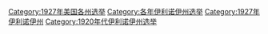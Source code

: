 [[Category:1927年美国各州选举|Category:1927年美国各州选举]]
[[Category:各年伊利诺伊州选举|Category:各年伊利诺伊州选举]]
[[Category:1927年伊利诺伊州|Category:1927年伊利诺伊州]]
[[Category:1920年代伊利诺伊州选举|Category:1920年代伊利诺伊州选举]]